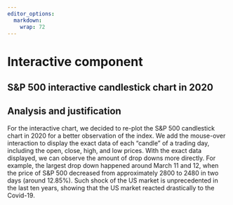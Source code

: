 ```yaml
---
editor_options: 
  markdown: 
    wrap: 72
---
```


# Interactive component

## S&P 500 interactive candlestick chart in 2020

<link rel=stylesheet href="style.css" type="text/css" media=screen>

```{=html}
<script src="https://d3js.org/d3.v7.js"></script>
```
```{=html}
<script src='https://cdnjs.cloudflare.com/ajax/libs/underscore.js/1.7.0/underscore-min.js' charset="utf-8"></script>
```
::: {#plot}
:::

```{=html}
<script src="candle.js"></script>
```

## Analysis and justification

For the interactive chart, we decided to re-plot the S&P 500 candlestick
chart in 2020 for a better observation of the index. We add the
mouse-over interaction to display the exact data of each "candle" of a
trading day, including the open, close, high, and low prices. With the
exact data displayed, we can observe the amount of drop downs more
directly. For example, the largest drop down happened around March 11
and 12, when the price of S&P 500 decreased from approximately 2800 to
2480 in two days (around $12.85$%). Such shock of the US market is
unprecedented in the last ten years, showing that the US market reacted
drastically to the Covid-19.
